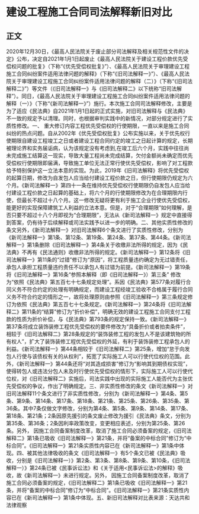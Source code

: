 # 建设工程施工合同司法解释新旧对比
## 正文
2020年12月30日，《最高人民法院关于废止部分司法解释及相关规范性文件的决定》公布，决定自2021年1月1日起废止《最高人民法院关于建设工程价款优先受偿权问题的批复》（下称“《优先受偿权批复》”）、《最高人民法院关于审理建设工程施工合同纠纷案件适用法律问题的解释》（下称“《旧司法解释一》”）、《最高人民法院关于审理建设工程施工合同纠纷案件适用法律问题的解释（二）》（下称“《旧司法解释二》”）等文件（《旧司法解释一》与《旧司法解释二》以下统称“旧司法解释”）。同日，《最高人民法院关于审理建设工程施工合同纠纷案件适用法律问题的解释（一）》（下称“《新司法解释一》”）施行。本次施工合同司法解释修改，主要是为了适应《民法典》自2021年1月1日起的正式实施，对旧司法解释与《民法典》不一致的规定予以清理。同时，也根据审判实践中的新情况，对部分规定进行了实质性修改。一、 重大修订内容工程优先受偿权的行使期限，一直以来是施工合同纠纷的热点问题。自从2002年《优先受偿权批复》公布实施以来，关于优先权行使期限自建设工程竣工之日或者建设工程合同约定的竣工之日起计算的规定，长期被理论界和实务届诟病，认为该规定没有考虑到,在竣工后六个月，实践中往往尚未完成施工结算这一现实，导致大量工程尚未完成结算，欠付金额尚未确定而优先受偿权行使期限即届满，导致施工单位无法正常行使优先受偿权，影响了对工程款给予特别保护这一立法本意的实现。为此，2019年《旧司法解释》将优先受偿权的起算日期，修改为自发包人应当给付建设工程价款之日，但行使期限仍规定为六个月。《新司法解释一》第四十一条在维持优先受偿权行使期限仍自发包人应当给付建设工程价款之日起算的基础上，将六个月的行使期限修改为在合理期限内行使，但最长不超过十八个月。这一修改无疑将更有利于施工企业行使优先受偿权，能更好的实现保障建筑工人利益的立法本意。但是，对于“合理期限”如何理解，是否只要不超过十八个月即视为“合理期限”，无法从《新司法解释一》规定中直接得到答案，仍有待于后续解释或司法实践予以进一步的明确。二、其他实质性修改的条文另外，《新司法解释一》对旧司法解释6个条文进行了实质性修改，分别为《新司法解释一》第1条、第12条、第19条、第24条、第37条、第44条。《新司法解释一》第1条删除《旧司法解释一》第4条关于收缴非法所得的规定，因为《民法典》不再有《民法通则》收缴非法所得的规定。《新司法解释一》第12条将《旧司法解释一》第11条的“过错”修订为“原因”，将工程质量违约确定为无过错责任，承包人承担工程质量违约责任不以承包人有过错为前提。《新司法解释一》第19条将《旧司法解释一》第16条“参照本解释（即《旧司法解释一》）第三条” 修改为“依照《民法典》第五百七十七条规定处理”。系因《民法典》第577条对履行合同义务不符合约定的处理有明确规定，而建设工程经竣工验收不合格属于履行合同义务不符合约定的情形之一，故将处理原则由参照《旧司法解释一》第三条规定修订为依照《民法典》第五百七十七条规定。《新司法解释一》第24条将《旧司法解释二》第11条的“结算”修订为“折价补偿”，明确无效的建设工程施工合同支付工程款的性质为折价补偿，与《民法典》第793条的规定保持一致。《新司法解释一》第37条将成立装饰装修工程优先受偿权的要件修改为“具备折价或者拍卖条件”，相较于《旧司法解释二》第28条规定的“装饰装修工程的发包人不是该建筑物的所有权人”，扩大了装饰装修工程优先受偿权的外延，有利于装饰装修工程承包人的利益。《新司法解释一》第44条相较于《旧司法解释二》第25条，增加“怠于向发包人行使与该债权有关的从权利”，拓宽了实际施工人可以行使代位权的范围。此外，《新司法解释一》第44条还将“对其造成损害”修订为“影响其到期债权实现”，使得转包人或违法分包人未及时行使优先受偿权的情形下，实际施工人可以行使代位权，对《旧司法解释二》实施后，司法实践中出现的实际施工人能否代为主张优先受偿权的争议，作出了明确规定。三、非实质性修改的条文《新司法解释一》对旧司法解释11个条文进行了非实质性修改，分别为《新司法解释一》第4条、第5条、第9条、第14条、第17条、第18条、第21条、第25条、第26条、第35条、第36条。其中7条仅做文字修改，分别为第4条、第5条、第9条、第14条、第17条、第18条、第21条；2条因原先援引的条文废止修改为援引《民法典》条文，分别为第35条、第36条；2条因利率政策改变，变更相应表述，分别为第25条、第26条。另外， 因施工合同备案制度改革，取消了施工合同必须备案的规定，《旧司法解释二》第1条已吸收《旧司法解释一》第21条，并将“备案的中标合同”修订为“中标合同”。《旧司法解释一》第21条实质性内容已在《新司法解释一》第1条中体现。四、被其他法律吸收的条文《旧司法解释一》有5个条文已被《民法典》吸收，分别是《旧司法解释一）》第2条、第3条、第8条、第9条、第10条，《旧司法解释一）》第24条已被《民事诉讼法》和《关于适用<民事诉讼法>的解释》吸收，故《新司法解释一》未进行规定。另外，   因施工合同备案制度改革，取消了施工合同必须备案的规定，《旧司法解释二》第1条已吸收《旧司法解释一》第21条，并将“备案的中标合同”修订为“中标合同”。《旧司法解释一》第21条实质性内容已在《新司法解释一》第1条中体现。五、新旧司法解释对比表来源：天达共和法律观察